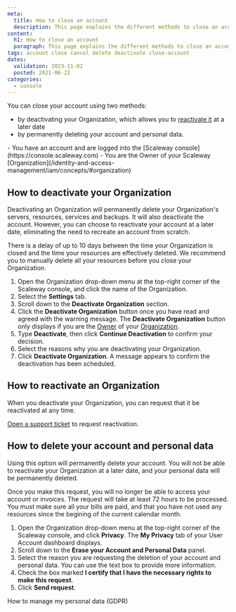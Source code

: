 ```yaml
---
meta:
  title: How to close an account
  description: This page explains the different methods to close an account and how to reactivate it.
content:
  h1: How to close an account
  paragraph: This page explains the different methods to close an account and how to reactivate it.
tags: account close cancel delete deactivate close-account
dates:
  validation: 2023-11-02
  posted: 2021-06-22
categories:
  - console
---
```


You can close your account using two methods:

- by deactivating your Organization, which allows you to [reactivate it](#how-to-reactivate-an-organization) at a later date
- by permanently deleting your account and personal data.

<Message type="requirement">
  - You have an account and are logged into the [Scaleway console](https://console.scaleway.com)
  - You are the Owner of your Scaleway [Organization](/identity-and-access-management/iam/concepts/#organization)
</Message>

## How to deactivate your Organization

Deactivating an Organization will permanently delete your Organization's servers, resources, services and backups. It will also deactivate the account. However, you can choose to reactivate your account at a later date, eliminating the need to recreate an account from scratch.

<Message type="note">
  There is a delay of up to 10 days between the time your Organization is closed and the time your resources are effectively deleted. We recommend you to manually delete all your resources before you close your Organization. 
</Message>

1. Open the Organization drop-down menu at the top-right corner of the Scaleway console, and click the name of the Organization.
2. Select the **Settings** tab.
3. Scroll down to the **Deactivate Organization** section.
4. Click the **Deactivate Organization** button once you have read and agreed with the warning message.
    <Message type="note">
      The **Deactivate Organization** button only displays if you are the [Owner](/console/account/concepts/#owner) of your [Organization](/identity-and-access-management/iam/concepts/#organization).
    </Message>
5. Type **Deactivate**, then click **Continue Deactivation** to confirm your decision.
6. Select the reasons why you are deactivating your Organization.
7. Click **Deactivate Organization**. A message appears to confirm the deactivation has been scheduled.

## How to reactivate an Organization

When you deactivate your Organization, you can request that it be reactivated at any time.

[Open a support ticket](/console/account/how-to/open-a-support-ticket) to request reactivation.

## How to delete your account and personal data

Using this option will permanently delete your account. You will not be able to reactivate your Organization at a later date, and your personal data will be permanently deleted.

<Message type="note">
  Once you make this request, you will no longer be able to access your account or invoices. The request will take at least 72 hours to be processed. You must make sure all your bills are paid, and that you have not used any resources since the begining of the current calendar month.
</Message>

1. Open the Organization drop-down menu at the top-right corner of the Scaleway console, and click **Privacy**.
    The **My Privacy** tab of your User Account dashboard displays.
2. Scroll down to the **Erase your Account and Personal Data** panel.
    <Lightbox src="scaleway-erase-account.webp" alt="" />
3. Select the reason you are requesting the deletion of your account and personal data. You can use the text box to provide more information.
4. Check the box marked **I certify that I have the necessary rights to make this request**.
5. Click **Send request**.

<Navigation title="See Also">
  <PreviousButton to="/console/account/how-to/manage-my-personal-data-gdpr/">How to manage my personal data (GDPR)</PreviousButton>
</Navigation>
